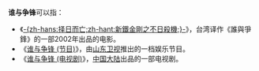 '''谁与争锋'''可以指：
*《[[新鐵金剛之不日殺機|-{zh-hans:择日而亡;zh-hant:新鐵金剛之不日殺機;}-]]》，台湾译作《誰與爭鋒》的一部2002年出品的电影。
*《[[谁与争锋_(节目)|谁与争锋 (节目)]]》，由[[山东卫视|山东卫视]]推出的一档娱乐节目。
*《[[谁与争锋_(电视剧)|谁与争锋 (电视剧)]]》，[[中国大陆|中国大陆]]出品的一部电视剧。

{{disambig|SYZF|Cat=四字消歧義}}